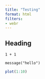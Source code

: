 ```yaml
---
title: "Testing"
format: html
filters:
- webr
---
```


## Heading

```webr
1 + 1 
```

```webr
message("hello")
```

```r
plot(1:10)
```
